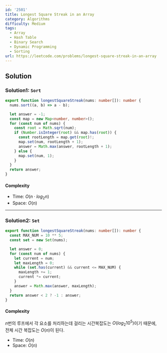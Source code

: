```yaml
---
id: '2501'
title: Longest Square Streak in an Array
category: Algorithms
difficulty: Medium
tags:
  - Array
  - Hash Table
  - Binary Search
  - Dynamic Programming
  - Sorting
url: https://leetcode.com/problems/longest-square-streak-in-an-array
---
```


## Solution

### Solution1: `Sort`

```typescript showLineNumbers
export function longestSquareStreak(nums: number[]): number {
  nums.sort((a, b) => a - b);

  let answer = -1;
  const map = new Map<number, number>();
  for (const num of nums) {
    const root = Math.sqrt(num);
    if (Number.isInteger(root) && map.has(root)) {
      const rootLength = map.get(root)!;
      map.set(num, rootLength + 1);
      answer = Math.max(answer, rootLength + 1);
    } else {
      map.set(num, 1);
    }
  }
  return answer;
}
```

#### Complexity

- Time: $O(n \cdot log_2 n)$
- Space: $O(n)$

---

### Solution2: `Set`

```typescript showLineNumbers
export function longestSquareStreak(nums: number[]): number {
  const MAX_NUM = 10 ** 5;
  const set = new Set(nums);

  let answer = 0;
  for (const num of nums) {
    let current = num;
    let maxLength = 0;
    while (set.has(current) && current <= MAX_NUM) {
      maxLength += 1;
      current *= current;
    }
    answer = Math.max(answer, maxLength);
  }
  return answer < 2 ? -1 : answer;
}
```

#### Complexity

$n$번의 루프에서 각 요소를 처리하는데 걸리는 시간복잡도는 $O(log_2 10^5)$이기 때문에,
전체 시간 복잡도는 $O(n)$이 된다.

- Time: $O(n)$
- Space: $O(n)$
